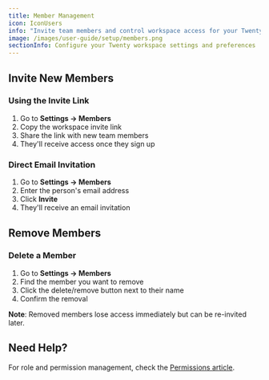 ```yaml
---
title: Member Management
icon: IconUsers
info: "Invite team members and control workspace access for your Twenty workspace."
image: /images/user-guide/setup/members.png
sectionInfo: Configure your Twenty workspace settings and preferences
---
```


## Invite New Members

### Using the Invite Link
1. Go to **Settings → Members**
2. Copy the workspace invite link
3. Share the link with new team members
4. They'll receive access once they sign up

### Direct Email Invitation
1. Go to **Settings → Members**
2. Enter the person's email address
3. Click **Invite**
4. They'll receive an email invitation

## Remove Members

### Delete a Member
1. Go to **Settings → Members**
2. Find the member you want to remove
3. Click the delete/remove button next to their name
4. Confirm the removal

**Note**: Removed members lose access immediately but can be re-invited later.

## Need Help?

For role and permission management, check the [Permissions article](/user-guide/section/settings/permissions).


